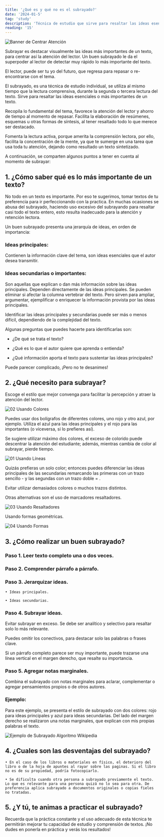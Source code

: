 ```yaml
---
title: '¿Qué es y qué no es el subrayado?'
date: '2024-01-5'
tag: 'study'
description: 'Técnica de estudio que sirve para resaltar las ideas esenciales o mas importantes de un texto.'
reading: '15'
---
```


![Banner de Centrar Atención](https://tizanasoft.com/static/BANNER_CENTRAR_ATENCION.png)


Subrayar es destacar visualmente las ideas más importantes de un texto, para centrar así la atención del lector. Un buen subrayado le da el superpoder al lector de detectar muy rápido lo más importante del texto.

El lector, puede ser tu yo del futuro, que regresa para repasar o re-encontrarse con el tema.

El subrayado, es una técnica de estudio individual, se utiliza al mismo tiempo que la lectura comprensiva, durante la segunda o tercera lectura del texto. Sirve para resaltar las ideas esenciales o más importantes de un texto.

Recopila lo fundamental del tema, favorece la atención del lector y ahorro de tiempo al momento de repasar. Facilita la elaboración de resúmenes, esquemas u otras formas de síntesis, al tener resaltado todo lo que merece ser destacado.

Fomenta la lectura activa, porque amerita la comprensión lectora, por ello, facilita la concentración de la mente, ya que te sumerge en una tarea que usa toda tu atención, dejando como resultado un texto sintetizado.

A continuación, se comparten algunos puntos a tener en cuenta al momento de subrayar:

## 1. ¿Cómo saber qué es lo más importante de un texto?

No todo en un texto es importante. Por eso te sugerimos, tomar textos de tu preferencia para ir perfeccionando con la practica. En muchas ocasiones se abusa del subrayado, haciendo uso excesivo del subrayando para resaltar casi todo el texto entero, esto resulta inadecuado para la atención y retención lectora.

Un buen subrayado presenta una jerarquía de ideas, en orden de importancia:

### Ideas principales:

Contienen la información clave del tema, son ideas esenciales que el autor desea transmitir.

### Ideas secundarias o importantes:

Son aquellas que explican o dan más información sobre las ideas principales. Dependen directamente de las ideas principales. Se pueden eliminar si afectar la columna vertebrar del texto. Pero sirven para ampliar, argumentar, ejemplificar o enriquecer la información provista por las ideas principales.

Identificar las ideas principales y secundarias puede ser más o menos difícil, dependiendo de la complejidad del texto.

Algunas preguntas que puedes hacerte para identificarlas son:

* ¿De qué se trata el texto?

* ¿Qué es lo que el autor quiere que aprenda o entienda?

* ¿Qué información aporta el texto para sustentar las ideas principales?

Puede parecer complicado, ¡Pero no te desanimes!

## 2. ¿Qué necesito para subrayar?

Escoge el estilo que mejor convenga para facilitar la percepción y atraer la atención del lector.

![02 Usando Colores](https://tizanasoft.com/static/02_USANDO_COLORES.png)

Puedes usar dos bolígrafos de diferentes colores, uno rojo y otro azul, por ejemplo. Utiliza el azul para las ideas principales y el rojo para las importantes (o viceversa, si lo prefieres así).

Se sugiere utilizar máximo dos colores, el exceso de colorido puede descentrar la atención del estudiante; además, mientras cambia de color al subrayar, pierde tiempo.


![01 Usando Líneas](https://tizanasoft.com/static/01_USANDO_LINEAS.png)

Quizás prefieras un solo color;  entonces puedes diferenciar las ideas principales de las secundarias remarcando las primeras con un trazo sencillo - y las segundas con un trazo doble = .

Evitar utilizar demasiados colores o muchos trazos distintos.

Otras alternativas son el uso de marcadores resaltadores.

![03 Usando Resaltadores](https://tizanasoft.com/static/03_USANDO_RESALTADORES.png)

Usando formas geométricas.

![04 Usando Formas](https://tizanasoft.com/static/04_USANDO_FORMAS.png)


## 3. ¿Cómo realizar un buen subrayado?

### Paso 1. Leer texto completo una o dos veces.

### Paso 2. Comprender párrafo a párrafo.

### Paso 3. Jerarquizar ideas.
    • Ideas principales.

    • Ideas secundarias.

### Paso 4. Subrayar ideas.

Evitar subrayar en exceso. Se debe ser analítico y selectivo para resaltar solo lo más relevante.

Puedes omitir los conectivos, para destacar solo las palabras o frases clave.

Si un párrafo completo parece ser muy importante, puede trazarse una línea vertical en el margen derecho, que resalte su importancia.

### Paso 5. Agregar notas marginales.

Combina el subrayado con notas marginales para aclarar, complementar o agregar pensamientos propios o de otros autores.

### Ejemplo:

Para este ejemplo, se presenta el estilo de subrayado con dos colores: rojo para ideas principales y azul para ideas secundarias. Del lado del margen derecho se realizaron una notas marginales, que explican con mis propias palabras el texto.

![Ejemplo de Subrayado Algoritmo Wikipedia](https://tizanasoft.com/static/EJEMPLO_SUBRAYADO_ALGORITMO_WIKI.png)

## 4. ¿Cuales son las desventajas del subrayado?

    • En el caso de los libros o materiales en físico, el deterioro del libro o de la hoja de apuntes al rayar sobre las paginas. Si el libro no es de su propiedad, podría fotocopiarlo.

    • Se dificulta cuando otra persona a subrayado previamente el texto. Lo que es relevante para una persona quizá no lo sea para otra. De preferencia aplica subrayado a documentos originales o copias fieles no tratadas.

## 5. ¿Y tú, te animas a practicar el subrayado?

Recuerda que la práctica constante y el uso adecuado de esta técnica te permitirán mejorar tu capacidad de estudio y comprensión de textos. ¡No dudes en ponerla en práctica y verás los resultados!